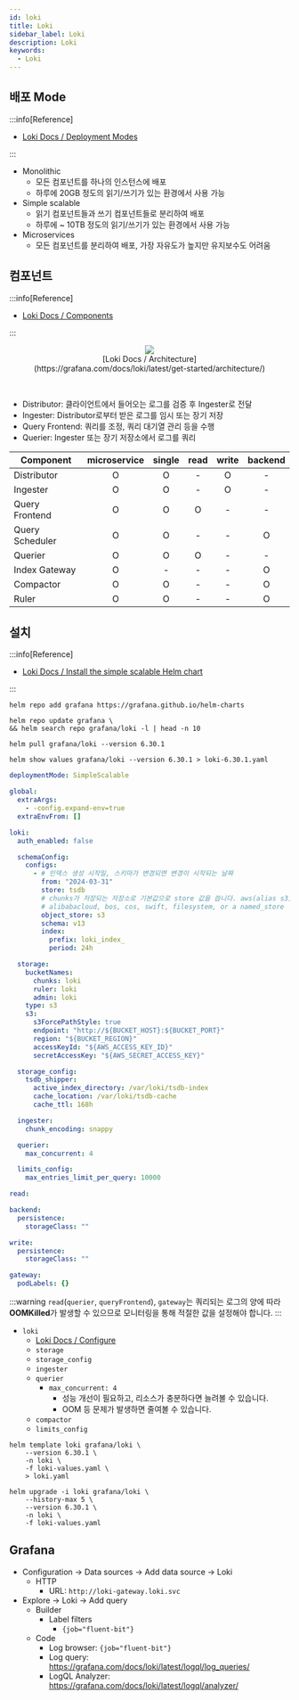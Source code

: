 ```yaml
---
id: loki
title: Loki
sidebar_label: Loki
description: Loki
keywords:
  - Loki
---
```



## 배포 Mode

:::info[Reference]

- [Loki Docs / Deployment Modes](https://grafana.com/docs/loki/latest/get-started/deployment-modes/)

:::

- Monolithic
  - 모든 컴포넌트를 하나의 인스턴스에 배포
  - 하루에 20GB 정도의 읽기/쓰기가 있는 환경에서 사용 가능
- Simple scalable
  - 읽기 컴포넌트들과 쓰기 컴포넌트들로 분리하여 배포
  - 하루에 ~ 10TB 정도의 읽기/쓰기가 있는 환경에서 사용 가능
- Microservices
  - 모든 컴포넌트를 분리하여 배포, 가장 자유도가 높지만 유지보수도 어려움

## 컴포넌트

:::info[Reference]

- [Loki Docs / Components](https://grafana.com/docs/loki/latest/get-started/components/)

:::

<center>
	<figure>
		<img src={useBaseUrl("img/mlops/monitoring/plg/loki_architecture_components.png")} />
		<figcaption>[Loki Docs / Architecture](https://grafana.com/docs/loki/latest/get-started/architecture/)</figcaption>
	</figure>
</center>

<br />

- Distributor: 클라이언트에서 들어오는 로그를 검증 후 Ingester로 전달
- Ingester: Distributor로부터 받은 로그를 임시 또는 장기 저장
- Query Frontend: 쿼리를 조정, 쿼리 대기열 관리 등을 수행
- Querier: Ingester 또는 장기 저장소에서 로그를 쿼리

| Component       | microservice | single | read | write | backend |
| --------------- | :----------: | :----: | :--: | :---: | :-----: |
| Distributor     |      O       |   O    |  -   |   O   |    -    |
| Ingester        |      O       |   O    |  -   |   O   |    -    |
| Query Frontend  |      O       |   O    |  O   |   -   |    -    |
| Query Scheduler |      O       |   O    |  -   |   -   |    O    |
| Querier         |      O       |   O    |  O   |   -   |    -    |
| Index Gateway   |      O       |   -    |  -   |   -   |    O    |
| Compactor       |      O       |   O    |  -   |   -   |    O    |
| Ruler           |      O       |   O    |  -   |   -   |    O    |

## 설치

:::info[Reference]

- [Loki Docs / Install the simple scalable Helm chart](https://grafana.com/docs/loki/latest/setup/install/helm/install-scalable/)

:::

```shell
helm repo add grafana https://grafana.github.io/helm-charts
```

```shell
helm repo update grafana \
&& helm search repo grafana/loki -l | head -n 10
```

```shell
helm pull grafana/loki --version 6.30.1
```

```shell
helm show values grafana/loki --version 6.30.1 > loki-6.30.1.yaml
```

```yaml title="loki-values.yaml"
deploymentMode: SimpleScalable

global:
  extraArgs:
    - -config.expand-env=true
  extraEnvFrom: []

loki:
  auth_enabled: false

  schemaConfig:
    configs:
      - # 인덱스 생성 시작일, 스키마가 변경되면 변경이 시작되는 날짜
        from: "2024-03-31"
        store: tsdb
        # chunks가 저장되는 저장소로 기본값으로 store 값을 씁니다. aws(alias s3), azure,
        # alibabacloud, bos, cos, swift, filesystem, or a named_store
        object_store: s3
        schema: v13
        index:
          prefix: loki_index_
          period: 24h

  storage:
    bucketNames:
      chunks: loki
      ruler: loki
      admin: loki
    type: s3
    s3:
      s3ForcePathStyle: true
      endpoint: "http://${BUCKET_HOST}:${BUCKET_PORT}"
      region: "${BUCKET_REGION}"
      accessKeyId: "${AWS_ACCESS_KEY_ID}"
      secretAccessKey: "${AWS_SECRET_ACCESS_KEY}"

  storage_config:
    tsdb_shipper:
      active_index_directory: /var/loki/tsdb-index
      cache_location: /var/loki/tsdb-cache
      cache_ttl: 168h

  ingester:
    chunk_encoding: snappy

  querier:
    max_concurrent: 4

  limits_config:
    max_entries_limit_per_query: 10000

read:

backend:
  persistence:
    storageClass: ""

write:
  persistence:
    storageClass: ""

gateway:
  podLabels: {}
```

:::warning
`read`(`querier`, `queryFrontend`), `gateway`는 쿼리되는 로그의 양에 따라 **OOMKilled**가 발생할 수 있으므로 모니터링을 통해 적절한 값을 설정해야 합니다.
:::

- `loki`
  - [Loki Docs / Configure](https://grafana.com/docs/loki/latest/configure)
  - `storage`
  - `storage_config`
  - `ingester`
  - `querier`
    - `max_concurrent: 4`
      - 성능 개선이 필요하고, 리소스가 충분하다면 늘려볼 수 있습니다.
      - OOM 등 문제가 발생하면 줄여볼 수 있습니다.
  - `compactor`
  - `limits_config`

```shell
helm template loki grafana/loki \
    --version 6.30.1 \
    -n loki \
    -f loki-values.yaml \
    > loki.yaml
```

```shell
helm upgrade -i loki grafana/loki \
    --history-max 5 \
    --version 6.30.1 \
    -n loki \
    -f loki-values.yaml
```

## Grafana

- Configuration -\> Data sources -\> Add data source -\> Loki
  - HTTP
    - URL: `http://loki-gateway.loki.svc`
- Explore -\> Loki -\> Add query
  - Builder
    - Label filters
      - `{job="fluent-bit"}`
  - Code
    - Log browser: `{job="fluent-bit"}`
    - Log query: https://grafana.com/docs/loki/latest/logql/log_queries/
    - LogQL Analyzer: https://grafana.com/docs/loki/latest/logql/analyzer/
